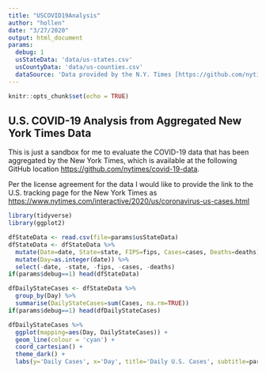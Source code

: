 ```yaml
---
title: "USCOVID19Analysis"
author: "hollen"
date: "3/27/2020"
output: html_document
params:
  debug: 1
  usStateData: 'data/us-states.csv'
  usCountyData: 'data/us-counties.csv'
  dataSource: 'Data provided by the N.Y. Times [https://github.com/nytimes/covid-19-data]'
---
```


```r
knitr::opts_chunk$set(echo = TRUE)
```

## U.S. COVID-19 Analysis from Aggregated New York Times Data

This is just a sandbox for me to evaluate the COVID-19 data that has been aggregated by the New York Times, which is available at the following GitHub location  <https://github.com/nytimes/covid-19-data>.

Per the license agreement for the data I would like to provide the link to the U.S. tracking page for the New York Times as <https://www.nytimes.com/interactive/2020/us/coronavirus-us-cases.html>


```r
library(tidyverse)
library(ggplot2)
```


```r
dfStateData <- read.csv(file=params$usStateData)
dfStateData <- dfStateData %>%
  mutate(Date=date, State=state, FIPS=fips, Cases=cases, Deaths=deaths) %>%
  mutate(Day=as.integer(date)) %>%
  select(-date, -state, -fips, -cases, -deaths)
if(params$debug==1) head(dfStateData)
```

```r
dfDailyStateCases <- dfStateData %>%
  group_by(Day) %>%
  summarise(DailyStateCases=sum(Cases, na.rm=TRUE))
if(params$debug==1) head(dfDailyStateCases)
```

```r
dfDailyStateCases %>%
  ggplot(mapping=aes(Day, DailyStateCases)) +
  geom_line(colour = 'cyan') +
  coord_cartesian() + 
  theme_dark() + 
  labs(y='Daily Cases', x='Day', title='Daily U.S. Cases', subtitle=params$dataSource)
```


